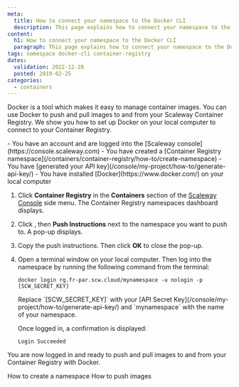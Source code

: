 ```yaml
---
meta:
  title: How to connect your namespace to the Docker CLI
  description: This page explains how to connect your namespace to the Docker CLI
content:
  h1: How to connect your namespace to the Docker CLI
  paragraph: This page explains how to connect your namespace to the Docker CLI
tags: namespace docker-cli container-registry 
dates:
  validation: 2022-12-28
  posted: 2019-02-25
categories:
  - containers
---
```


Docker is a tool which makes it easy to manage container images. You can use Docker to push and pull images to and from your Scaleway Container Registry. We show you how to set up Docker on your local computer to connect to your Container Registry.

<Macro id="iam-requirements" />

<Message type="requirement">
  - You have an account and are logged into the [Scaleway console](https://console.scaleway.com) 
  - You have created a [Container Registry namespace](/containers/container-registry/how-to/create-namespace)
  - You have [generated your API key](/console/my-project/how-to/generate-api-key/)
  - You have installed [Docker](https://www.docker.com/) on your local computer
</Message>

1. Click **Container Registry** in the **Containers** section of the [Scaleway Console](https://console.scaleway.com) side menu. The Container Registry namespaces dashboard displays.
2. Click <Icon name="more" />, then **Push Instructions** next to the namespace you want to push to. A pop-up displays.
    <Lightbox src="scaleway-registry_push_instructions.webp" />
3. Copy the push instructions. Then click **OK** to close the pop-up.
    <Lightbox src="scaleway-namespace-push-instructions.webp" />
4. Open a terminal window on your local computer. Then log into the namespace by running the following command from the terminal:
    ```
    docker login rg.fr-par.scw.cloud/mynamespace -u nologin -p [SCW_SECRET_KEY]
    ```
    <Message type="important">
      Replace `[SCW_SECRET_KEY]` with your [API Secret Key](/console/my-project/how-to/generate-api-key/) and `mynamespace` with the name of your namespace.
    </Message>

    Once logged in, a confirmation is displayed:

    ```
    Login Succeeded
    ```

You are now logged in and ready to push and pull images to and from your Container Registry with Docker.


<Navigation title="See Also">
  <PreviousButton to="/containers/container-registry/how-to/create-namespace/">How to create a namespace</PreviousButton>
  <NextButton to="/containers/container-registry/how-to/push-images/">How to push images</NextButton>
</Navigation>
